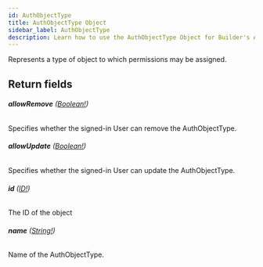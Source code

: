 ```yaml
---
id: AuthObjectType
title: AuthObjectType Object
sidebar_label: AuthObjectType
description: Learn how to use the AuthObjectType Object for Builder's API.
---
```


Represents a type of object to which permissions may be assigned.

## Return fields

###### <b>allowRemove</b> ([Boolean!](/self-managed/composer/builder/api/schema/scalar/Boolean.mdx))

Specifies whether the signed-in User can remove the AuthObjectType.

###### <b>allowUpdate</b> ([Boolean!](/self-managed/composer/builder/api/schema/scalar/Boolean.mdx))

Specifies whether the signed-in User can update the AuthObjectType.

###### <b>id</b> ([ID!](/self-managed/composer/builder/api/schema/scalar/ID.mdx))

The ID of the object

###### <b>name</b> ([String!](/self-managed/composer/builder/api/schema/scalar/String.mdx))

Name of the AuthObjectType.
